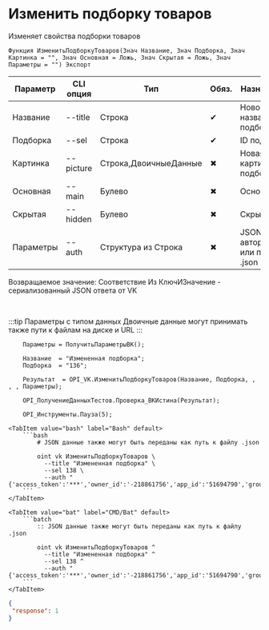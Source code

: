﻿---
sidebar_position: 4
---


# Изменить подборку товаров
 Изменяет свойства подборки товаров



`Функция ИзменитьПодборкуТоваров(Знач Название, Знач Подборка, Знач Картинка = "", Знач Основная = Ложь, Знач Скрытая = Ложь, Знач Параметры = "") Экспорт`

  | Параметр | CLI опция | Тип | Обяз. | Назначение |
  |-|-|-|-|-|
  | Название | --title | Строка | &#x2714; | Новое название подборки |
  | Подборка | --sel | Строка | &#x2714; | ID подборки |
  | Картинка | --picture | Строка,ДвоичныеДанные | &#x2716; | Новая картинка подборки |
  | Основная | --main | Булево | &#x2716; | Основная |
  | Скрытая | --hidden | Булево | &#x2716; | Скрытая |
  | Параметры | --auth | Структура из Строка | &#x2716; | JSON авторизации или путь к .json |

  
  Возвращаемое значение:   Соответствие Из КлючИЗначение - сериализованный JSON ответа от VK

<br/>

:::tip
Параметры с типом данных Двоичные данные могут принимать также пути к файлам на диске и URL
:::
<br/>


```bsl title="Пример использования для 1С:Предприятие/OneScript"
    Параметры = ПолучитьПараметрыВК();

    Название  = "Измененная подборка";
    Подборка  = "136";

    Результат  = OPI_VK.ИзменитьПодборкуТоваров(Название, Подборка, , , , Параметры);

    OPI_ПолучениеДанныхТестов.Проверка_ВКИстина(Результат);

    OPI_Инструменты.Пауза(5);
```
    

 <Tabs>
  
    <TabItem value="bash" label="Bash" default>
        ```bash
            # JSON данные также могут быть переданы как путь к файлу .json
            
            oint vk ИзменитьПодборкуТоваров \
              --title "Измененная подборка" \
              --sel 138 \
              --auth "{'access_token':'***','owner_id':'-218861756','app_id':'51694790','group_id':'218861756'}"
        ```
    </TabItem>
  
    <TabItem value="bat" label="CMD/Bat" default>
        ```batch
            :: JSON данные также могут быть переданы как путь к файлу .json
            
            oint vk ИзменитьПодборкуТоваров ^
              --title "Измененная подборка" ^
              --sel 138 ^
              --auth "{'access_token':'***','owner_id':'-218861756','app_id':'51694790','group_id':'218861756'}"
        ```
    </TabItem>
</Tabs>


```json title="Результат"
{
 "response": 1
}
```
